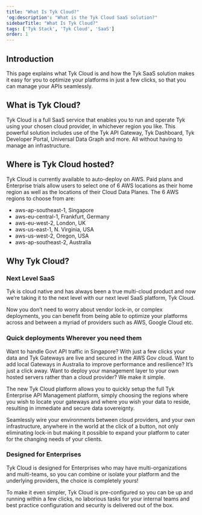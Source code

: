 ```yaml
---
title: "What Is Tyk Cloud?"
'og:description': "What is the Tyk Cloud SaaS solution?"
sidebarTitle: "What Is Tyk Cloud?"
tags: ['Tyk Stack', 'Tyk Cloud', 'SaaS']
order: 1
---
```



## Introduction

This page explains what Tyk Cloud is and how the Tyk SaaS solution makes it easy for you to optimize your platforms in just a few clicks, so that you can manage your APIs seamlessly.  

<ButtonLeft href="https://tyk.io/sign-up/#cloud" color="green" content="Cloud free trial" />

## What is Tyk Cloud?

Tyk Cloud is a full SaaS service that enables you to run and operate Tyk using your chosen cloud provider, in whichever region you like. This powerful solution includes use of the Tyk API Gateway, Tyk Dashboard, Tyk Developer Portal, Universal Data Graph and more. All without having to manage an infrastructure.

## Where is Tyk Cloud hosted?

Tyk Cloud is currently available to auto-deploy on AWS.
Paid plans and Enterprise trials allow users to select one of 6 AWS locations as their home region as well as the locations of their Cloud Data Planes. The 6 AWS regions to choose from are:
- aws-ap-southeast-1, Singapore
- aws-eu-central-1, Frankfurt, Germany
- aws-eu-west-2, London, UK
- aws-us-east-1, N. Virginia, USA
- aws-us-west-2, Oregon, USA
- aws-ap-southeast-2, Australia


## Why Tyk Cloud?

### Next Level SaaS

Tyk is cloud native and has always been a true multi-cloud product and now we’re taking it to the next level with our next level SaaS platform, Tyk Cloud.

Now you don’t need to worry about vendor lock-in, or complex deployments, you can benefit from being able to optimize your platforms across and between a myriad of providers such as AWS, Google Cloud etc.

### Quick deployments Wherever you need them

Want to handle Govt API traffic in Singapore? With just a few clicks your data and Tyk Gateways are live and secured in the AWS Gov cloud. Want to add local Gateways in Australia to improve performance and resilience? It’s just a click away. Want to deploy your management layer to your own hosted servers rather than a cloud provider? We make it simple.

The new Tyk Cloud platform allows you to quickly setup the full Tyk Enterprise API Management platform, simply choosing the regions where you wish to locate your gateways and where you wish your data to reside, resulting in immediate and secure data sovereignty.

Seamlessly wire your environments between cloud providers, and your own infrastructure, anywhere in the world at the click of a button, not only eliminating lock-in but making it possible to expand your platform to cater for the changing needs of your clients.

### Designed for Enterprises

Tyk Cloud is designed for Enterprises who may have multi-organizations and multi-teams, so you can combine or isolate your platform and the underlying providers, the choice is completely yours!

To make it even simpler, Tyk Cloud is pre-configured so you can be up and running within a few clicks, no laborious tasks for your internal teams and best practice configuration and security is delivered out of the box.